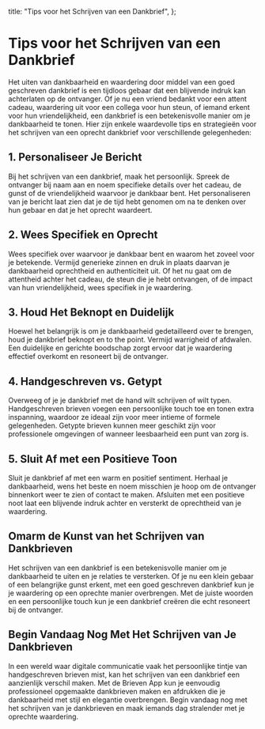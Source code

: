 
  title: "Tips voor het Schrijven van een Dankbrief",
};

# Tips voor het Schrijven van een Dankbrief

<MdxImage src="/blog/tips-for-writing-a-thank-you-letter.jpg" alt="Tips voor het Schrijven van een Dankbrief" width={800} height={700} />

Het uiten van dankbaarheid en waardering door middel van een goed geschreven dankbrief is een tijdloos gebaar dat een blijvende indruk kan achterlaten op de ontvanger. Of je nu een vriend bedankt voor een attent cadeau, waardering uit voor een collega voor hun steun, of iemand erkent voor hun vriendelijkheid, een dankbrief is een betekenisvolle manier om je dankbaarheid te tonen. Hier zijn enkele waardevolle tips en strategieën voor het schrijven van een oprecht dankbrief voor verschillende gelegenheden:

## 1. Personaliseer Je Bericht

Bij het schrijven van een dankbrief, maak het persoonlijk. Spreek de ontvanger bij naam aan en noem specifieke details over het cadeau, de gunst of de vriendelijkheid waarvoor je dankbaar bent. Het personaliseren van je bericht laat zien dat je de tijd hebt genomen om na te denken over hun gebaar en dat je het oprecht waardeert.

## 2. Wees Specifiek en Oprecht

Wees specifiek over waarvoor je dankbaar bent en waarom het zoveel voor je betekende. Vermijd generieke zinnen en druk in plaats daarvan je dankbaarheid oprechtheid en authenticiteit uit. Of het nu gaat om de attentheid achter het cadeau, de steun die je hebt ontvangen, of de impact van hun vriendelijkheid, wees specifiek in je waardering.

## 3. Houd Het Beknopt en Duidelijk

Hoewel het belangrijk is om je dankbaarheid gedetailleerd over te brengen, houd je dankbrief beknopt en to the point. Vermijd warrigheid of afdwalen. Een duidelijke en gerichte boodschap zorgt ervoor dat je waardering effectief overkomt en resoneert bij de ontvanger.

## 4. Handgeschreven vs. Getypt

Overweeg of je je dankbrief met de hand wilt schrijven of wilt typen. Handgeschreven brieven voegen een persoonlijke touch toe en tonen extra inspanning, waardoor ze ideaal zijn voor meer intieme of formele gelegenheden. Getypte brieven kunnen meer geschikt zijn voor professionele omgevingen of wanneer leesbaarheid een punt van zorg is.

## 5. Sluit Af met een Positieve Toon

Sluit je dankbrief af met een warm en positief sentiment. Herhaal je dankbaarheid, wens het beste en noem misschien je hoop om de ontvanger binnenkort weer te zien of contact te maken. Afsluiten met een positieve noot laat een blijvende indruk achter en versterkt de oprechtheid van je waardering.

## Omarm de Kunst van het Schrijven van Dankbrieven

Het schrijven van een dankbrief is een betekenisvolle manier om je dankbaarheid te uiten en je relaties te versterken. Of je nu een klein gebaar of een belangrijke gunst erkent, met een goed geschreven dankbrief kun je je waardering op een oprechte manier overbrengen. Met de juiste woorden en een persoonlijke touch kun je een dankbrief creëren die echt resoneert bij de ontvanger.

## Begin Vandaag Nog Met Het Schrijven van Je Dankbrieven

In een wereld waar digitale communicatie vaak het persoonlijke tintje van handgeschreven brieven mist, kan het schrijven van een dankbrief een aanzienlijk verschil maken. Met de Brieven App kun je eenvoudig professioneel opgemaakte dankbrieven maken en afdrukken die je dankbaarheid met stijl en elegantie overbrengen. Begin vandaag nog met het schrijven van je dankbrieven en maak iemands dag stralender met je oprechte waardering.

